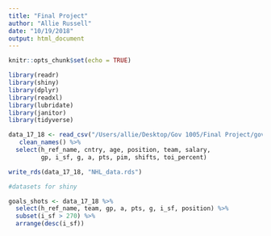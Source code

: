 ```yaml
---
title: "Final Project"
author: "Allie Russell"
date: "10/19/2018"
output: html_document
---
```


```r
knitr::opts_chunk$set(echo = TRUE)

library(readr)
library(shiny)
library(dplyr)
library(readxl)
library(lubridate)
library(janitor)
library(tidyverse)
```

```r

data_17_18 <- read_csv("/Users/allie/Desktop/Gov 1005/Final Project/gov1005_final/NHL 2017-18.csv", skip = 2) %>% 
   clean_names() %>%
  select(h_ref_name, cntry, age, position, team, salary,
         gp, i_sf, g, a, pts, pim, shifts, toi_percent) 

write_rds(data_17_18, "NHL_data.rds")

#datasets for shiny 

goals_shots <- data_17_18 %>% 
  select(h_ref_name, team, gp, a, pts, g, i_sf, position) %>% 
  subset(i_sf > 270) %>% 
  arrange(desc(i_sf)) 


  
```
